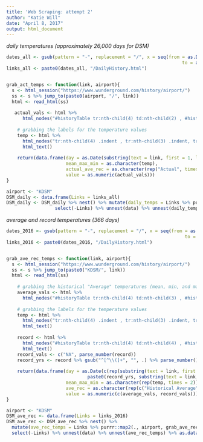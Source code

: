 ```yaml
---
title: 'Web Scraping: attempt 2'
author: "Katie Will"
date: "April 8, 2017"
output: html_document
---
```


*daily temperatures (approximately 26,000 days for DSM)*

```r

dates_all <- gsub(pattern = "-", replacement = "/", x = seq(from = as.Date("1945-01-01"), 
                                                                 to = as.Date("2017-03-31"), by = "days"))
links_all <- paste0(dates_all, "/DailyHistory.html")


grab_act_temps <- function(link, airport){
  s <- html_session("https://www.wunderground.com/history/airport/")
  ss <- s %>% jump_to(paste0(airport, "/", link))
  html <- read_html(ss)
  
   actual_vals <- html %>% 
      html_nodes("#historyTable tr:nth-child(4) td:nth-child(2) , #historyTable tr:nth-child(3) td:nth-child(2), #historyTable tr:nth-child(2) td:nth-child(2)") %>% html_text() %>% gsub("\n", "", .) %>% parse_number(., na = c("-", "NA"))
    
    # grabbing the labels for the temperature values
    temp <- html %>% 
      html_nodes("tr:nth-child(4) .indent , tr:nth-child(3) .indent, tr:nth-child(2) .indent") %>% 
      html_text()
    
    return(data.frame(day = as.Date(substring(text = link, first = 1, last = 10)),
                      mean_max_min = as.character(temp),
                      actual_ave_rec = as.character(rep("Actual", times = 3)),
                      value = as.numeric(actual_vals)))
}

airport <- "KDSM"
DSM_daily <- data.frame(Links = links_all)  
DSM_daily <- DSM_daily %>% nest() %>% mutate(daily_temps = Links %>% purrr::map2(., airport, grab_act_temps)) %>%
                  select(-Links) %>% unnest(data) %>% unnest(daily_temps) %>% as.data.frame()

```


*average and record temperatures (366 days)*
```r

dates_2016 <- gsub(pattern = "-", replacement = "/", x = seq(from = as.Date("2016-01-01"), 
                                                                  to = as.Date("2016-12-31"), by = "days"))
links_2016 <- paste0(dates_2016, "/DailyHistory.html")


grab_ave_rec_temps <- function(link, airport){
  s <- html_session("https://www.wunderground.com/history/airport/")
  ss <- s %>% jump_to(paste0("KDSM/", link))
  html <- read_html(ss)
  
    # grabbing the historical "Average" temperatures (mean, min, and max)
    average_vals <- html %>% 
      html_nodes("#historyTable tr:nth-child(4) td:nth-child(3) , #historyTable tr:nth-child(3) :nth-child(3), #historyTable tr:nth-child(2) td:nth-child(3)") %>% html_text() %>% gsub("\n", "", .) %>% parse_number(., na = c("-", "NA"))
    
    # grabbing the labels for the temperature values
    temp <- html %>% 
      html_nodes("tr:nth-child(4) .indent , tr:nth-child(3) .indent, tr:nth-child(2) .indent") %>% 
      html_text()
  
    record <- html %>% 
      html_nodes("#historyTable tr:nth-child(4) td:nth-child(4) , #historyTable tr:nth-child(3) td:nth-child(4)") %>%
      html_text()
    record_vals <- c("NA", parse_number(record))
    record_yrs <- record %>% gsub("^[^\\(]+", "", .) %>% parse_number()
    
    return(data.frame(day = as.Date(c(rep(substring(text = link, first = 1, last = 10), times = 3), "NA",
                              paste0(record_yrs, substring(text = link, first = 5, last = 10)))),
                      mean_max_min = as.character(rep(temp, times = 2)),
                      ave_rec = as.character(rep(c("Historical Average", "Record"), each = 3)),
                      value = as.numeric(c(average_vals, record_vals))))
}

airport <- "KDSM"
DSM_ave_rec <- data.frame(Links = links_2016)  
DSM_ave_rec <- DSM_ave_rec %>% nest() %>% 
  mutate(ave_rec_temps = Links %>% purrr::map2(., airport, grab_ave_rec_temps)) %>% 
  select(-Links) %>% unnest(data) %>% unnest(ave_rec_temps) %>% as.data.frame()

```

